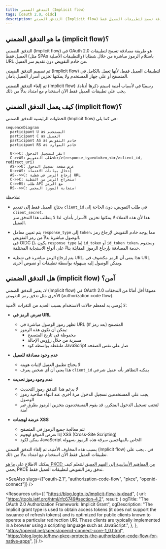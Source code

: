```yaml
---
title: التدفق الضمني (Implicit flow)
tags: [oauth 2.0, oidc]
description: التدفق الضمني (Implicit flow) هو طريقة مصادقة تسمح لتطبيقات العميل فقط (مثل SPAs والتطبيقات الأصلية) باستلام الرموز مباشرة من خلال شظايا URL من خادم التفويض دون تقديم سر العميل.
---
```


## ما هو التدفق الضمني (implicit flow)؟

التدفق الضمني (Implicit flow) في OAuth 2.0 هو طريقة مصادقة تسمح لتطبيقات العميل فقط (مثل SPAs والتطبيقات الأصلية) باستلام الرموز مباشرة من خلال شظايا URL من خادم التفويض دون تقديم سر العميل.

تم تصميم التدفق الضمني (Implicit flow) لتطبيقات العميل فقط، لأنها تعمل بالكامل في المتصفح أو على جهاز المستخدم ولا يمكنها تخزين أسرار العميل بأمان.

تم إلغاء التدفق الضمني (Implicit flow) رسميًا في <Ref slug="oauth-2.1" /> لأسباب أمنية (سيتم ذكرها أدناه). يجب على تطبيقات العميل فقط الآن استخدام <Ref slug="authorization-code-flow" /> مع امتداد <Ref slug="pkce" /> بدلاً من ذلك.

## كيف يعمل التدفق الضمني (implicit flow)؟

الخطوات الرئيسية للتدفق الضمني (Implicit flow) هي كما يلي:

```mermaid
sequenceDiagram
  participant U as المستخدم
  participant C as العميل
  participant AS as خادم التفويض
  participant RS as خادم الموارد

  U->>C: انقر لتسجيل الدخول
  C->>AS: طلب التفويض<br/>(response_type=token,<br/>client_id, redirect_uri)
  AS->>U: عرض صفحة تسجيل الدخول
  U->>AS: إدخال بيانات الاعتماد
  AS-->>C: إرجاع الرمز في شظية URL
  C->>C: استخراج الرمز من الشظية
  C->>RS: طلب API مع الرمز
  RS-->>C: استجابة المورد المحمي
```

ملاحظة:

- يحتاج العميل فقط إلى تقديم `client_id` في طلب التفويض، دون الحاجة إلى `client_secret`.  
  هذا لأن هذه العملاء لا يمكنها تخزين الأسرار بأمان، لذا لا يتطلب هذا التدفق سر العميل.

- يتم تعيين معامل `response_type` إلى `token`، مما يوجه خادم التفويض لإرجاع رمز الوصول مباشرة بدلاً من رمز التفويض.  
  في OIDC (<Ref slug="openid-connect" />)، يكون `response_type` إما `id_token` أو `id_token token`، وستقوم خدمة المصادقة بإرجاع الرموز المقابلة بناءً على أنواع الاستجابة المختلفة.

- يتم إرجاع الرمز مباشرة في شظية URL. هذا يعني أن الرمز مكشوف في URL ويمكن الوصول إليه بسهولة بواسطة تطبيقات أو نصوص أخرى.

## هل التدفق الضمني (implicit flow) آمن؟

لا، يعتبر التدفق الضمني (Implicit flow) في OAuth 2.0 عمومًا أقل أمانًا من التدفقات الأخرى مثل تدفق رمز التفويض (authorization code flow).

لا يُوصى به لمعظم حالات الاستخدام بسبب العديد من الثغرات الأمنية:

- **تعرض الرمز في URL**
   - تظهر رموز الوصول مباشرة في URL المتصفح (بعد رمز #)
   - يمكن أن تكون هذه الرموز:
     - محفوظة في تاريخ المتصفح
     - مسربة من خلال رؤوس الإحالة
     - ملتقطة بواسطة كود JavaScript ضار على نفس الصفحة

- **عدم وجود مصادقة للعميل**
   - لا يحتاج تطبيق العميل لإثبات هويته
   - هذا يعني أن أي شخص يعرف `client_id` يمكنه التظاهر بأنه عميل شرعي

- **عدم وجود رموز تحديث**
   - لا يدعم هذا التدفق رموز التحديث
   - يجب على المستخدمين تسجيل الدخول مرة أخرى عند انتهاء صلاحية رموز الوصول
   - لتجنب تسجيل الدخول المتكرر، قد يقوم المستخدمون بتخزين الرموز بطرق غير آمنة

- **عرضة لهجمات XSS**
   - تتم معالجة جميع الرموز في المتصفح
   - إذا تعرض الموقع لهجوم XSS (Cross-Site Scripting)
   - يمكن لكود JavaScript الخاص بالمهاجمين سرقة هذه الرموز بسهولة

بسبب هذه المخاوف الأمنية، تم إلغاء التدفق الضمني (Implicit flow) في <Ref slug="oauth-2.1" />. يجب على تطبيقات العميل فقط الآن استخدام <Ref slug="authorization-code-flow" /> مع امتداد <Ref slug="pkce" /> بدلاً من ذلك.

يمكنك الاطلاع على [ما هو PKCE: من المفاهيم الأساسية إلى الفهم العميق](https://blog.logto.io/how-pkce-protects-the-authorization-code-flow-for-native-apps) لتتعلم كيف يحمي PKCE تدفق رمز التفويض لتطبيقات العميل فقط.

<SeeAlso
  slugs={["oauth-2.1", "authorization-code-flow", "pkce", "openid-connect"]}
/>

<Resources
  urls={[
    "https://blog.logto.io/implicit-flow-is-dead",
    {
      url: "https://tools.ietf.org/html/rfc6749#section-4.2",
      result: {
        ogTitle: "The OAuth 2.0 Authorization Framework: Implicit Grant",
        ogDescription:
          "The implicit grant type is used to obtain access tokens (it does not support the issuance of refresh tokens) and is optimized for public clients known to operate a particular redirection URI. These clients are typically implemented in a browser using a scripting language such as JavaScript.",
      },
    },
    "https://openid.net/specs/openid-connect-core-1_0.html",
    "https://blog.logto.io/how-pkce-protects-the-authorization-code-flow-for-native-apps",
  ]}
/>